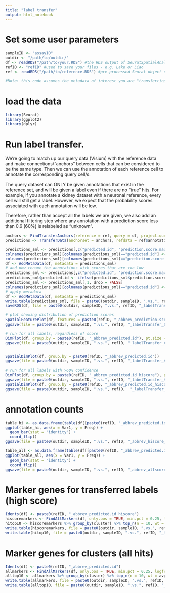 ```yaml
---
title: "label transfer"
output: html_notebook
---
```


# Set some user parameters

```r
sampleID <- "assayID"
outdir <- "/path/to/outdir/"
df <- readRDS("/path/to/your.RDS") #the RDS output of SeuratSpatialAnalysisPipeline.Rmd
refID <- "refID" #used to save your files - e.g. Lake or Liao
ref <- readRDS("/path/to/reference.RDS") #pre-processed Seurat object of reference data, e.g. Lake or Liao

#Note: this code assumes the metadata of interest you are "transferring" is in a column called "annotation_simple". If this is not the case, cntl+f for "annotation_simple" and change to the column name you wish to use for annotation
```

# load the data

```r
library(Seurat)
library(ggplot2)
library(dplyr)
```

# Run label transfer. 

We're going to match up our query data (Visium) with the reference data and make connections/"anchors" between cells that can be considered to be the same type. Then we can use the annotation of each reference cell to annotate the corresponding query cell/s. 

The query dataset can ONLY be given annotations that exist in the reference set, and will be given a label even if there are no "true" hits. For example, if you annotate a kidney dataset with a neuronal reference, every cell will still get a label. However, we expect that the probability scores associated with each annotation will be low.

Therefore, rather than accept all the labels we are given, we also add an additional filtering step where any annotation with a prediction score less than 0.6 (60%) is relabeled as "unknown".

```r
anchors <- FindTransferAnchors(reference = ref, query = df, project.query = T)
predictions <- TransferData(anchorset = anchors, refdata = ref$annotation_simple)

predictions_sml <- predictions[,c("predicted.id", "prediction.score.max")]
colnames(predictions_sml)[colnames(predictions_sml)=="predicted.id"] <- paste0(refID, "_abbrev_predicted.id")
colnames(predictions_sml)[colnames(predictions_sml)=="prediction.score.max"] <- paste0(refID, "_abbrev_prediction.score.max")
df <- AddMetaData(df, metadata = predictions_sml)
# and now rename the annotations with scores that are too low
predictions_sml <- predictions[,c("predicted.id", "prediction.score.max")]
predictions_sml$predicted.id <- ifelse(predictions_sml$prediction.score.max < 0.6, NA, predictions_sml$predicted.id)
predictions_sml <- predictions_sml[,1, drop = FALSE]
colnames(predictions_sml)[colnames(predictions_sml)=="predicted.id"] <- paste0(refID, "_abbrev_predicted.id_hiscore")
# apply metadata
df <- AddMetaData(df, metadata = predictions_sml)
write.table(predictions_sml, file = paste0(outdir, sampleID, ".vs.", refID, "_labelTransferMetadata.txt"))
saveRDS(df, file = paste0(outdir, sampleID, ".vs.", refID, "_labelTransferResults.RDS"))
```

```r
# plot showing distribution of prediction scores
SpatialFeaturePlot(df, features = paste0(refID, "_abbrev_prediction.score.max"), alpha = c(0.5, 1))
ggsave(file = paste0(outdir, sampleID, ".vs.", refID, "_labelTransfer_SpatialPredictionScores.pdf"))
```


```r
# run for all labels, regardless of score
DimPlot(df, group.by = paste0(refID, "_abbrev_predicted.id"), pt.size = 1)
ggsave(file = paste0(outdir, sampleID, ".vs.", refID, "_labelTransfer_AllAnnotations_DimPlot.pdf"))


SpatialDimPlot(df, group.by = paste0(refID, "_abbrev_predicted.id"))
ggsave(file = paste0(outdir, sampleID, ".vs.", refID, "_labelTransfer_AllAnnotations_SpatialPlot.pdf"))

# run for all labels with >60% confidence
DimPlot(df, group.by = paste0(refID, "_abbrev_predicted.id_hiscore"), pt.size = 1)
ggsave(file = paste0(outdir, sampleID, ".vs.", refID, "_labelTransfer_HiScoreAnnotations_DimPlot.pdf"))
SpatialDimPlot(df, group.by = paste0(refID, "_abbrev_predicted.id_hiscore"))
ggsave(file = paste0(outdir, sampleID, ".vs.", refID,  "_labelTransfer_HiScoreAnnotations_SpatialPlot.pdf"))
```

# annotation counts

```r
table_hi <- as.data.frame(table(df[[paste0(refID, "_abbrev_predicted.id_hiscore")]]))
ggplot(table_hi, aes(x = Var1, y = Freq)) +
  geom_bar(stat = "identity") +
  coord_flip()
ggsave(file = paste0(outdir, sampleID, ".vs.", refID, "_abbrev_hiscore_counts.pdf"))

table_all <- as.data.frame(table(df[[paste0(refID, "_abbrev_predicted.id")]]))
ggplot(table_all, aes(x = Var1, y = Freq)) +
  geom_bar(stat = "identity") +
  coord_flip()
ggsave(file = paste0(outdir, sampleID, ".vs.", refID, "_abbrev_allscores_counts.pdf"))
```

# Marker genes for transferred labels (high score)

```r
Idents(df) <- paste0(refID, "_abbrev_predicted.id_hiscore")
hiscoremarkers <- FindAllMarkers(df, only.pos = TRUE, min.pct = 0.25, logfc.threshold = 0.25)
hitop10 <- hiscoremarkers %>% group_by(cluster) %>% top_n(n = 10, wt = avg_logFC)
write.table(hiscoremarkers, file = paste0(outdir, sampleID, ".vs.", refID, "_allmarkers_highscore.txt"), sep = "\t", quote = FALSE, col.names = NA)
write.table(hitop10, file = paste0(outdir, sampleID, ".vs.", refID, "_top10markers_highscore.txt"), sep = "\t", quote = FALSE, col.names = NA)
```

# Marker genes for clusters (all hits)

```r
Idents(df) <- paste0(refID, "_abbrev_predicted.id")
allmarkers <- FindAllMarkers(df, only.pos = TRUE, min.pct = 0.25, logfc.threshold = 0.25)
alltop10 <- allmarkers %>% group_by(cluster) %>% top_n(n = 10, wt = avg_logFC)
write.table(allmarkers, file = paste0(outdir, sampleID, ".vs.", refID, "_allmarkers_anyscore.txt"), sep = "\t", quote = FALSE, col.names = NA)
write.table(alltop10, file = paste0(outdir, sampleID, ".vs.", refID, "_top10markers_anyscore.txt"), sep = "\t", quote = FALSE, col.names = NA)
```

